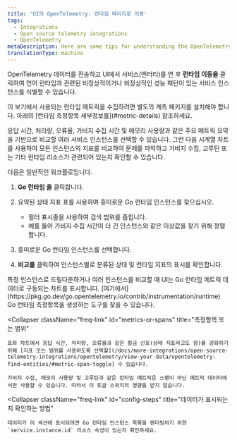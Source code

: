 ```yaml
---
title: 'UI의 OpenTelemetry: 런타임 페이지로 이동'
tags:
  - Integrations
  - Open source telemetry integrations
  - OpenTelemetry
metaDescription: Here are some tips for understanding the OpenTelemetry Go runtime page in the New Relic UI.
translationType: machine
---
```


OpenTelemetry 데이터를 전송하고 UI에서 서비스(엔터티)를 연 후 **런타임 이동을** 클릭하여 언어 런타임과 관련된 비정상적이거나 비정상적인 성능 패턴이 있는 서비스 인스턴스를 식별할 수 있습니다.

<Callout variant="important">
  이 보기에서 사용되는 런타임 메트릭을 수집하려면 별도의 계측 패키지를 설치해야 합니다. 아래의 [런타임 측정항목 세부정보를](#metric-details) 참조하세요.
</Callout>

응답 시간, 처리량, 오류율, 가비지 수집 시간 및 메모리 사용량과 같은 주요 메트릭 요약을 기반으로 비교할 여러 서비스 인스턴스를 선택할 수 있습니다. 그런 다음 시계열 차트를 사용하여 모든 인스턴스의 지표를 비교하여 문제를 파악하고 가비지 수집, 고루틴 또는 기타 런타임 리소스가 관련되어 있는지 확인할 수 있습니다.

다음은 일반적인 워크플로입니다.

1. **Go 런타임 을** 클릭합니다.

2. 요약된 상태 지표 표를 사용하여 흥미로운 Go 런타임 인스턴스를 찾으십시오.

   * 필터 표시줄을 사용하여 검색 범위를 좁힙니다.
   * 예를 들어 가비지 수집 시간이 더 긴 인스턴스와 같은 이상값을 찾기 위해 정렬합니다.

3. 흥미로운 Go 런타임 인스턴스를 선택합니다.

4. **비교를** 클릭하여 인스턴스별로 분류된 상태 및 런타임 지표의 표시를 확인합니다.

<CollapserGroup>
  <Collapser
    className="freq-link"
    id="metric-details"
    title="런타임 측정항목 세부정보"
  >
    특정 인스턴스로 드릴다운하거나 여러 인스턴스를 비교할 때 UI는 Go 런타임 메트릭 데이터로 구동되는 차트를 표시합니다. [여기에서](https://pkg.go.dev/go.opentelemetry.io/contrib/instrumentation/runtime) Go 런타임 측정항목을 생성하는 도구를 찾을 수 있습니다.
  </Collapser>

  <Collapser
    className="freq-link"
    id="metrics-or-spans"
    title="측정항목 또는 범위"
  >
    표와 차트에서 응답 시간, 처리량, 오류율과 같은 황금 신호(상태 지표라고도 함)를 강화하기 위해 [지표 또는 범위를 사용하도록 선택할](/docs/more-integrations/open-source-telemetry-integrations/opentelemetry/view-your-data/opentelemetry-find-entities/#metric-span-toggle) 수 있습니다.

    가비지 수집, 메모리 사용량 및 고루틴과 같은 런타임 메트릭은 스팬이 아닌 메트릭 데이터에서만 사용할 수 있습니다. 따라서 이 토글 스위치의 영향을 받지 않습니다.
  </Collapser>

  <Collapser
    className="freq-link"
    id="config-steps"
    title="데이터가 표시되는지 확인하는 방법"
  >
    데이터가 이 섹션에 표시되려면 Go 런타임 인스턴스 목록을 렌더링하기 위한 `service.instance.id` 리소스 속성이 있는지 확인하세요.
  </Collapser>
</CollapserGroup>